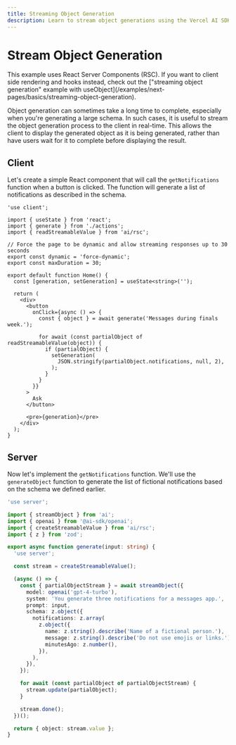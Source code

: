 ```yaml
---
title: Streaming Object Generation
description: Learn to stream object generations using the Vercel AI SDK in your Next.js App Router application
---
```


# Stream Object Generation

<Note>
  This example uses React Server Components (RSC). If you want to client side
  rendering and hooks instead, check out the ["streaming object generation"
  example with
  useObject](/examples/next-pages/basics/streaming-object-generation).
</Note>

Object generation can sometimes take a long time to complete, especially when you're generating a large schema. In such cases, it is useful to stream the object generation process to the client in real-time. This allows the client to display the generated object as it is being generated, rather than have users wait for it to complete before displaying the result.

<Browser>
  <ObjectGeneration
    stream
    object={{
      notifications: [
        {
          name: 'Jamie Roberts',
          message: "Hey! How's the study grind going? Need a coffee boost?",
          minutesAgo: 15,
        },
        {
          name: 'Prof. Morgan',
          message:
            'Reminder: Your term paper is due promptly at 8 AM tomorrow. Please ensure it meets the submission guidelines outlined.',
          minutesAgo: 46,
        },
        {
          name: 'Alex Chen',
          message:
            "Dude, urgent! Borrow your notes for tomorrow's exam? I swear mine got eaten by my dog!",
          minutesAgo: 30,
        },
      ],
    }}
  />
</Browser>

## Client

Let's create a simple React component that will call the `getNotifications` function when a button is clicked. The function will generate a list of notifications as described in the schema.

```tsx filename='app/page.tsx'
'use client';

import { useState } from 'react';
import { generate } from './actions';
import { readStreamableValue } from 'ai/rsc';

// Force the page to be dynamic and allow streaming responses up to 30 seconds
export const dynamic = 'force-dynamic';
export const maxDuration = 30;

export default function Home() {
  const [generation, setGeneration] = useState<string>('');

  return (
    <div>
      <button
        onClick={async () => {
          const { object } = await generate('Messages during finals week.');

          for await (const partialObject of readStreamableValue(object)) {
            if (partialObject) {
              setGeneration(
                JSON.stringify(partialObject.notifications, null, 2),
              );
            }
          }
        }}
      >
        Ask
      </button>

      <pre>{generation}</pre>
    </div>
  );
}
```

## Server

Now let's implement the `getNotifications` function. We'll use the `generateObject` function to generate the list of fictional notifications based on the schema we defined earlier.

```typescript filename='app/actions.ts'
'use server';

import { streamObject } from 'ai';
import { openai } from '@ai-sdk/openai';
import { createStreamableValue } from 'ai/rsc';
import { z } from 'zod';

export async function generate(input: string) {
  'use server';

  const stream = createStreamableValue();

  (async () => {
    const { partialObjectStream } = await streamObject({
      model: openai('gpt-4-turbo'),
      system: 'You generate three notifications for a messages app.',
      prompt: input,
      schema: z.object({
        notifications: z.array(
          z.object({
            name: z.string().describe('Name of a fictional person.'),
            message: z.string().describe('Do not use emojis or links.'),
            minutesAgo: z.number(),
          }),
        ),
      }),
    });

    for await (const partialObject of partialObjectStream) {
      stream.update(partialObject);
    }

    stream.done();
  })();

  return { object: stream.value };
}
```
